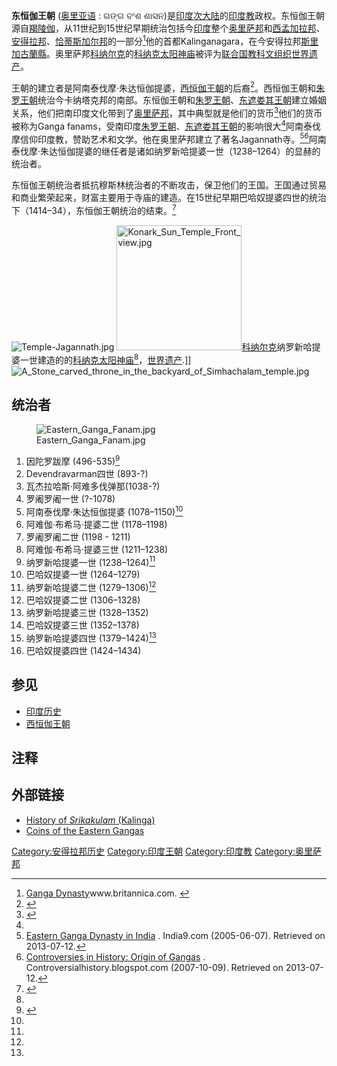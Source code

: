 {{Infobox Former Country
|native_name =
|conventional_long_name =  东恒伽王朝
|common_name = 东恒伽王朝
|continent   = 亚洲
|region      = hmh
|country     = 印度
|era         = 古典印度
|status      = 
|event_start = 
|year_start  = 1078年
|date_start  = 
|event1      = 
|date_event1 = 
|event_end   = 
|year_end    = 1434年
|date_end    = 
|p1          = 
|flag_p1     = 
|p2          = 
|flag_p2     = 
|s1          = 嘎贾帕提王国
|flag_s1     = 
|image_flag  = 
|flag_type   = 
|image_coat  = 
|image_map   =
|image_map_caption = Eastern Ganga Empire in 14th  Century
|capital           = [[斯里加古兰县|Mukhalingam]]/[[贾贾普尔县|Kalinganagar]]<br>[[克塔克|克塔克]]
|common_languages  = 
|religion          = [[印度教|印度教]]
|government_type   = 君主制
|leader1           = 阿南泰伐摩·朱达恒伽提婆
|year_leader1      = 1078–1147
|leader2           =阿难伽·布希马·提婆二世
|year_leader2       = 1178–1198
|leader3           = 纳罗新哈提婆一世
|year_leader3      = 1238–1264
|leader4           = 巴哈奴提婆四世
|year_leader4      = 1414–1434
|title_leader      = Tri-Kalingadhipati 
|legislature       = 
}}
{{印度历史}}
'''东恒伽王朝''' ([[奥里亚语|奥里亚语]] : ଗଙ୍ଗ ବଂଶ ଶାସନ)是[[印度次大陆|印度次大陆]]的[[印度教|印度教]]政权。东恒伽王朝源自[[羯陵伽|羯陵伽]]，从11世纪到15世纪早期统治包括今[[印度|印度]]整个[[奥里萨邦|奥里萨邦]]和[[西孟加拉邦|西孟加拉邦]]、[[安得拉邦|安得拉邦]]、[[恰蒂斯加尔邦|恰蒂斯加尔邦]]的一部分<ref>[http://www.britannica.com/eb/topic-225335/Ganga-dynasty Ganga Dynasty]www.britannica.com. {{Wayback|url=http://www.britannica.com/eb/topic-225335/Ganga-dynasty |date=20071110030546 }}</ref>他的首都Kalinganagara，在今安得拉邦[[斯里加古蘭縣|斯里加古蘭縣]]。奥里萨邦[[科纳尔克|科纳尔克]]的[[科纳克太阳神庙|科纳克太阳神庙]]被评为[[联合国教科文组织|联合国教科文组织]][[世界遗产|世界遗产]]。

王朝的建立者是阿南泰伐摩·朱达恒伽提婆，[[西恒伽王朝|西恒伽王朝]]的后裔<ref name="PrakashSingh1986">{{cite book|author1=Satya Prakash|author2=Rajendra Singh|title=Coinage in Ancient India: a numismatic, archaeochemical and metallurgical study of ancient Indian coins|url=https://books.google.com/books?id=oFBmAAAAMAAJ|year=1986|publisher=Govindram Hasanand|isbn=978-81-7077-010-7|page=348|access-date=2016-10-12|archive-date=2016-05-14|archive-url=https://web.archive.org/web/20160514144251/https://books.google.com/books?id=oFBmAAAAMAAJ|dead-url=no}}</ref>。西恒伽王朝和[[朱罗王朝|朱罗王朝]]统治今卡纳塔克邦的南部。东恒伽王朝和[[朱罗王朝|朱罗王朝]]、[[东遮娄其王朝|东遮娄其王朝]]建立婚姻关系，他们把南印度文化带到了[[奥里萨邦|奥里萨邦]]，其中典型就是他们的货币<ref name="Patnaik1997">{{cite book|last=Patnaik|first=Nihar Ranjan|title=Economic History of Orissa|url=https://books.google.com/books?id=1AA9W9_4Z9gC&pg=PA93|accessdate=16 February 2015|date=1 January 1997|publisher=Indus Publishing|isbn=978-81-7387-075-0|page=93|archive-date=2016-06-10|archive-url=https://web.archive.org/web/20160610115630/https://books.google.com/books?id=1AA9W9_4Z9gC&pg=PA93|dead-url=no}}</ref>他们的货币被称为Ganga fanams，受南印度[[朱罗王朝|朱罗王朝]]、[[东遮娄其王朝|东遮娄其王朝]]的影响很大<ref name="Patnaik1997"/>阿南泰伐摩信仰印度教，赞助艺术和文学。他在奥里萨邦建立了著名Jagannath寺。<ref name="india1">[http://www.india9.com/i9show/Eastern-Ganga-Dynasty-50611.htm Eastern Ganga Dynasty in India] {{Wayback|url=http://www.india9.com/i9show/Eastern-Ganga-Dynasty-50611.htm |date=20161012201836 }}. India9.com (2005-06-07). Retrieved on 2013-07-12.</ref><ref>[http://controversialhistory.blogspot.com/2007/10/origin-of-gangas.html Controversies in History: Origin of Gangas] {{Wayback|url=http://controversialhistory.blogspot.com/2007/10/origin-of-gangas.html |date=20110708031937 }}. Controversialhistory.blogspot.com (2007-10-09). Retrieved on 2013-07-12.</ref>阿南泰伐摩·朱达恒伽提婆的继任者是诸如纳罗新哈提婆一世（1238–1264）的显赫的统治者。

东恒伽王朝统治者抵抗穆斯林统治者的不断攻击，保卫他们的王国。王国通过贸易和商业繁荣起来，财富主要用于寺庙的建造。在15世纪早期巴哈奴提婆四世的统治下（1414–34），东恒伽王朝统治的结束。<ref>{{cite web |url=http://orissagov.nic.in/e-magazine/Journal/Journal2/pdf/ohrj-03.pdf |title=存档副本 |accessdate=2009-10-24 |deadurl=yes |archiveurl=https://web.archive.org/web/20090410142527/http://orissagov.nic.in/e-magazine/Journal/Journal2/pdf/ohrj-03.pdf |archivedate=2009-04-10 }}</ref>

[[File:Temple-Jagannath.jpg|thumb]]
[[File:Konark_Sun_Temple_Front_view.jpg|200px]][[科纳尔克|科纳尔克]]纳罗新哈提婆一世建造的的[[科纳克太阳神庙|科纳克太阳神庙]]<ref name=sen/>，[[世界遗产|世界遗产]].]]
[[File:A_Stone_carved_throne_in_the_backyard_of_Simhachalam_temple.jpg|thumb]]

==统治者==
[[File:Eastern_Ganga_Fanam.jpg|thumb]]
# 因陀罗跋摩 (496-535)<ref name="sen">{{Cite book |last=Sen |first=Sailendra |title=A Textbook of Medieval Indian History |publisher=Primus Books |year=2013 |isbn=978-9-38060-734-4 |pages=36–37}}</ref>
# Devendravarman四世 (893-?)
# 瓦杰拉哈斯·阿难多伐弹那(1038-?)
# 罗阇罗阇一世 (?-1078)
# 阿南泰伐摩·朱达恒伽提婆 (1078–1150)<ref name=sen/>
# 阿难伽·布希马·提婆二世 (1178–1198)
# 罗阇罗阇二世 (1198 - 1211)
# 阿难伽·布希马·提婆三世 (1211–1238)
# 纳罗新哈提婆一世 (1238–1264)<ref name=sen/>
# 巴哈奴提婆一世 (1264–1279)
# 纳罗新哈提婆二世 (1279–1306)<ref name=sen/>
# 巴哈奴提婆二世 (1306–1328)
# 纳罗新哈提婆三世 (1328–1352)
# 巴哈奴提婆三世  (1352–1378)
# 纳罗新哈提婆四世 (1379–1424)<ref name=sen/>
# 巴哈奴提婆四世 (1424–1434)

==参见==
*[[印度历史|印度历史]]
*[[西恒伽王朝|西恒伽王朝]]

==注释==
{{reflist}}

==外部链接==
* [https://web.archive.org/web/20090410024222/http://srikakulam.ap.nic.in/intach/story_on_stone/1.1.htm History of ''Srikakulam'' (Kalinga)]
* [http://coinindia.com/galleries-eastern-gangas.html Coins of the Eastern Gangas]{{Wayback|url=http://coinindia.com/galleries-eastern-gangas.html |date=20121018082147 }}

{{印度王朝}}
{{帝国}}
{{DEFAULTSORT:Eastern Ganga Dynasty}}
[[Category:安得拉邦历史|Category:安得拉邦历史]]
[[Category:印度王朝|Category:印度王朝]]
[[Category:印度教|Category:印度教]]
[[Category:奥里萨邦|Category:奥里萨邦]]
